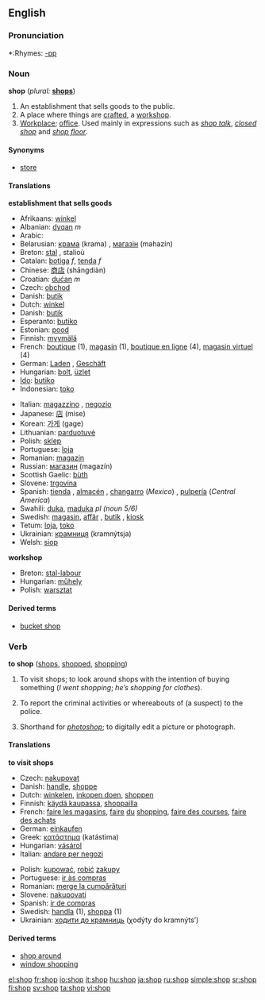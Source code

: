 ==English==

===Pronunciation===
*:Rhymes: [[Rhymes:English:-ɒp|-ɒp]]

===Noun===
'''shop''' (''plural:'' '''[[shops]]''')

# An establishment that sells goods to the public.
# A place where things are [[craft]]ed, a [[workshop]].
# [[Workplace]]; [[office]]. Used mainly in expressions such as ''[[shop talk]]'', ''[[closed shop]]'' and ''[[shop floor]]''.

====Synonyms====
*{{italbrac|establishment that sells goods}} [[store]]

====Translations====

'''establishment that sells goods'''
{{top}}
*Afrikaans: [[winkel]]
*Albanian: [[dyqan]] ''m''
*Arabic: {{ARchar|[[دكان]]}} {{Unicode|(duká:n)}}
*Belarusian: [[крама]]  (krama) {{f}}, [[магазін]] (mahazín)  {{m}}
*Breton: [[stal]] {{f}}, stalioù {{p}}
*Catalan: [[botiga]] ''f'', [[tenda]] ''f''
*Chinese: [[商店]] (shāngdiàn)
*Croatian: [[dućan]] ''m''
*Czech: [[obchod]] {{m}}
*Danish: [[butik]]
*Dutch: [[winkel]] {{m}}
*Danish: [[butik]]
*Esperanto: [[butiko]]
*Estonian: [[pood]]
*Finnish: [[myymälä]]
*French: [[boutique]] {{f}} (1), [[magasin]] {{m}} (1), [[boutique en ligne]] {{f}} (4), [[magasin virtuel]] {{m}} (4)
*German: [[Laden]] {{m}}, [[Geschäft]] {{f}}
*Hungarian: [[bolt]], [[üzlet]]
*[[Ido]]: [[butiko]]
*Indonesian: [[toko]]
{{mid}}
*Italian: [[magazzino]] {{m}}, [[negozio]] {{m}}
*Japanese: [[店]] (mise)
*Korean: [[가게]] (gage)
*Lithuanian: [[parduotuvė]] {{f}}
*Polish: [[sklep]] {{m}}
*Portuguese: [[loja]] {{f}}
*Romanian: [[magazin]] {{n}}
*Russian: [[магазин]] (magazín) {{m}}
*Scottish Gaelic: [[bùth]] {{m}}
*Slovene: [[trgovina]] {{f}}
*Spanish: [[tienda]] {{f}}, [[almacén]] {{m}}<!--never seen in mexico-->, [[changarro]] {{m}} (''Mexico'')<!--but never seen or heard personally-->, [[pulpería]] (''Central America'')<!--seen in Honduras but not Mexico, Guatemala, or El Salvador-->
*Swahili: [[duka]], [[maduka]] ''pl (noun 5/6)''
*Swedish: [[magasin]], [[affär]] {{c}}, [[butik]] {{c}}, [[kiosk]] {{c}}
*Tetum: [[loja]], [[toko]]
*Ukrainian: [[крамниця]] (kramnýtsja) {{f}}
*Welsh: [[siop]] {{f}}
{{bottom}}

'''workshop'''
*Breton: [[stal-labour]] {{f}}
*Hungarian: [[műhely]]
*Polish: [[warsztat]] {{m}}

====Derived terms====
* [[bucket shop]]

===Verb===
'''to shop''' ([[shops]], [[shopped]], [[shopping]])

# {{intransitive}} To visit shops; to look around shops with the intention of buying something (''I went shopping''; ''he’s shopping for clothes'').
# {{transitive}} To report the criminal activities or whereabouts of (a suspect) to the police.
# {{cattag|transitive|Internet}} Shorthand for ''[[photoshop]]''; to digitally edit a picture or photograph.

====Translations====

'''to visit shops'''
{{top}}
*Czech: [[nakupovat]]
*Danish: [[handle]], [[shoppe]]
*Dutch: [[winkelen]], [[inkopen doen]], [[shoppen]]
*Finnish: [[käydä kaupassa]], [[shoppailla]]
*French: [[faire les magasins]], [[faire]] [[du]] [[shopping]], [[faire des courses]], [[faire des achats]]
*German: [[einkaufen]]
*Greek: [[κατάστημα]] (katástima)
*Hungarian: [[vásárol]]
*Italian: [[andare per negozi]]
{{mid}}
*Polish: [[kupować]], [[robić]] [[zakup]]y
*Portuguese: [[ir às compras]]
*Romanian: [[merge la cumpărături]]
*Slovene: [[nakupovati]]
*Spanish: [[ir de compras]]
*Swedish: [[handla]] (1), [[shoppa]] (1)
*Ukrainian: [[ходити до крамниць]] (χodýty do kramnýts’) 
{{bottom}}

====Derived terms====
*[[shop around]]
*[[window shopping]]
[[el:shop]]
[[fr:shop]]
[[io:shop]]
[[it:shop]]
[[hu:shop]]
[[ja:shop]]
[[ru:shop]]
[[simple:shop]]
[[sr:shop]]
[[fi:shop]]
[[sv:shop]]
[[ta:shop]]
[[vi:shop]]